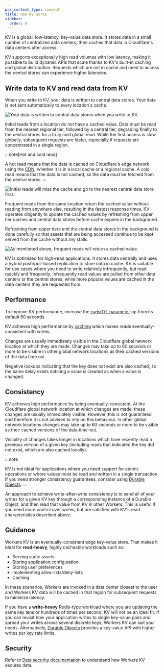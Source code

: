 ```yaml
---
pcx_content_type: concept
title: How KV works
sidebar:
  order: 6
---
```


KV is a global, low-latency, key-value data store. It stores data in a small number of centralized data centers, then caches that data in Cloudflare's data centers after access.

KV supports exceptionally high read volumes with low latency, making it possible to build dynamic APIs that scale thanks to KV's built-in caching and global distribution.
Requests which are not in cache and need to access the central stores can experience higher latencies.

## Write data to KV and read data from KV

When you write to KV, your data is written to central data stores. Your data is not sent automatically to every location's cache.

![Your data is written to central data stores when you write to KV.](~/assets/images/kv/kv-write.svg)

Initial reads from a location do not have a cached value. Data must be read from the nearest regional tier, followed by a central tier, degrading finally to the central stores for a truly cold global read. While the first access is slow globally, subsequent requests are faster, especially if requests are concentrated in a single region.

:::note[Hot and cold read]

A hot read means that the data is cached on Cloudflare's edge network using the [CDN](https://developers.cloudflare.com/cache/), whether it is in a local cache or a regional cache. A cold read means that the data is not cached, so the data must be fetched from the central stores.
:::

![Initial reads will miss the cache and go to the nearest central data store first.](~/assets/images/kv/kv-slow-read.svg)

Frequent reads from the same location return the cached value without reading from anywhere else, resulting in the fastest response times. KV operates diligently to update the cached values by refreshing from upper tier caches and central data stores before cache expires in the background.

Refreshing from upper tiers and the central data stores in the background is done carefully so that assets that are being accessed continue to be kept served from the cache without any stalls.

![As mentioned above, frequent reads will return a cached value.](~/assets/images/kv/kv-fast-read.svg)

KV is optimized for high-read applications. It stores data centrally and uses a hybrid push/pull-based replication to store data in cache. KV is suitable for use cases where you need to write relatively infrequently, but read quickly and frequently. Infrequently read values are pulled from other data centers or the central stores, while more popular values are cached in the data centers they are requested from.

## Performance

To improve KV performance, increase the [`cacheTtl` parameter](/kv/api/read-key-value-pairs/#cachettl-parameter) up from its default 60 seconds.

KV achieves high performance by [caching](https://www.cloudflare.com/en-gb/learning/cdn/what-is-caching/) which makes reads eventually-consistent with writes.

Changes are usually immediately visible in the Cloudflare global network location at which they are made. Changes may take up to 60 seconds or more to be visible in other global network locations as their cached versions of the data time out.

Negative lookups indicating that the key does not exist are also cached, so the same delay exists noticing a value is created as when a value is changed.

## Consistency

KV achieves high performance by being eventually-consistent. At the Cloudflare global network location at which changes are made, these changes are usually immediately visible. However, this is not guaranteed and therefore it is not advised to rely on this behaviour. In other global network locations changes may take up to 60 seconds or more to be visible as their cached versions of the data time-out.

Visibility of changes takes longer in locations which have recently read a previous version of a given key (including reads that indicated the key did not exist, which are also cached locally).

:::note

KV is not ideal for applications where you need support for atomic operations or where values must be read and written in a single transaction.
If you need stronger consistency guarantees, consider using [Durable Objects](/durable-objects/).
:::

An approach to achieve write-after-write consistency is to send all of your writes for a given KV key through a corresponding instance of a Durable Object, and then read that value from KV in other Workers. This is useful if you need more control over writes, but are satisfied with KV's read characteristics described above.

## Guidance

Workers KV is an eventually-consistent edge key-value store. That makes it ideal for **read-heavy**, highly cacheable workloads such as:

- Serving static assets
- Storing application configuration
- Storing user preferences
- Implementing allow-lists/deny-lists
- Caching

In these scenarios, Workers are invoked in a data center closest to the user and Workers KV data will be cached in that region for subsequent requests to minimize latency.

If you have a **write-heavy** [Redis](https://redis.io)-type workload where you are updating the same key tens or hundreds of times per second, KV will not be an ideal fit.
If you can revisit how your application writes to single key-value pairs and spread your writes across several discrete keys, Workers KV can suit your needs.
Alternatively, [Durable Objects](/durable-objects/) provides a key-value API with higher writes per key rate limits.

## Security

Refer to [Data security documentation](/kv/reference/data-security/) to understand how Workers KV secures data.

